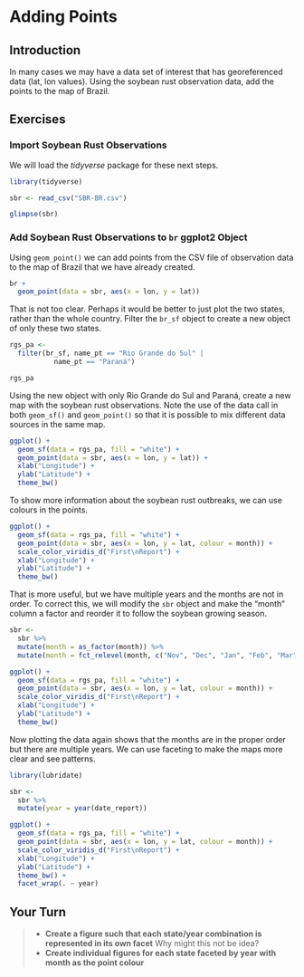 # Adding Points

## Introduction

In many cases we may have a data set of interest that has georeferenced data (lat, lon values).
Using the soybean rust observation data, add the points to the map of Brazil.

## Exercises

### Import Soybean Rust Observations

We will load the _tidyverse_ package for these next steps.

```r
library(tidyverse)

sbr <- read_csv("SBR-BR.csv")

glimpse(sbr)
```

### Add Soybean Rust Observations to `br` ggplot2 Object

Using `geom_point()` we can add points from the CSV file of observation data to the map of Brazil that we have already created.

```r
br +
  geom_point(data = sbr, aes(x = lon, y = lat))
```

That is not too clear. Perhaps it would be better to just plot the two states, rather than the whole country.
Filter the `br_sf` object to create a new object of only these two states.

```r
rgs_pa <-
  filter(br_sf, name_pt == "Rio Grande do Sul" |
           name_pt == "Paraná")

rgs_pa
```

Using the new object with only Rio Grande do Sul and Paraná, create a new map with the soybean rust observations.
Note the use of the data call in both `geom_sf()` and `geom_point()` so that it is possible to mix different data sources in the same map.

```r
ggplot() +
  geom_sf(data = rgs_pa, fill = "white") +
  geom_point(data = sbr, aes(x = lon, y = lat)) +
  xlab("Longitude") +
  ylab("Latitude") +
  theme_bw()
```

To show more information about the soybean rust outbreaks, we can use colours in the points.

```r
ggplot() +
  geom_sf(data = rgs_pa, fill = "white") +
  geom_point(data = sbr, aes(x = lon, y = lat, colour = month)) +
  scale_color_viridis_d("First\nReport") +
  xlab("Longitude") +
  ylab("Latitude") +
  theme_bw()
```

That is more useful, but we have multiple years and the months are not in order.
To correct this, we will modify the `sbr` object and make the "month" column a factor and reorder it to follow the soybean growing season.

```r
sbr <-
  sbr %>%
  mutate(month = as_factor(month)) %>%
  mutate(month = fct_relevel(month, c("Nov", "Dec", "Jan", "Feb", "Mar")))

```


```r
ggplot() +
  geom_sf(data = rgs_pa, fill = "white") +
  geom_point(data = sbr, aes(x = lon, y = lat, colour = month)) +
  scale_color_viridis_d("First\nReport") +
  xlab("Longitude") +
  ylab("Latitude") +
  theme_bw()
```

Now plotting the data again shows that the months are in the proper order but there are multiple years.
We can use faceting to make the maps more clear and see patterns.

```r
library(lubridate)

sbr <- 
  sbr %>% 
  mutate(year = year(date_report))

ggplot() +
  geom_sf(data = rgs_pa, fill = "white") +
  geom_point(data = sbr, aes(x = lon, y = lat, colour = month)) +
  scale_color_viridis_d("First\nReport") +
  xlab("Longitude") +
  ylab("Latitude") +
  theme_bw() +
  facet_wrap(. ~ year)
```

## Your Turn

> * **Create a figure such that each state/year combination is represented in its own facet** Why might this not be idea?
> * **Create individual figures for each state faceted by year with month as the point colour**
